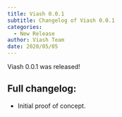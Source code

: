 ```yaml
---
title: Viash 0.0.1
subtitle: Changelog of Viash 0.0.1
categories:
  - New Release
author: Viash Team
date: 2020/05/05 
--- 
```


Viash 0.0.1 was released!

## Full changelog:

* Initial proof of concept.